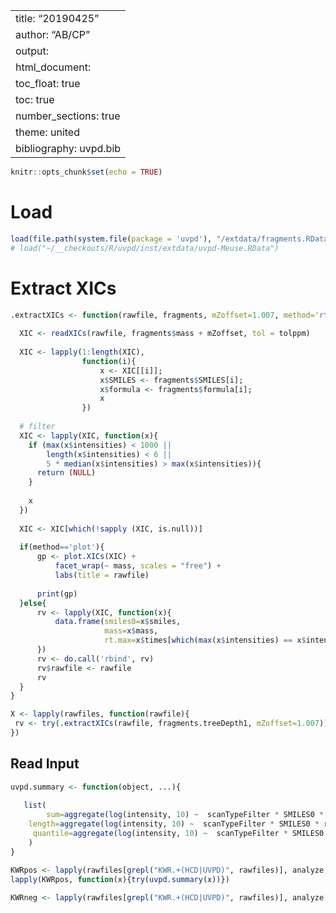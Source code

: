 

---
title: "20190425"
author: "AB/CP"
output:
  html_document:
    toc_float: true
    toc: true
    number_sections: true
    theme: united
bibliography: uvpd.bib
---


```r
knitr::opts_chunk$set(echo = TRUE)
```

# Load

```r
load(file.path(system.file(package = 'uvpd'), "/extdata/fragments.RData"))
# load("~/__checkouts/R/uvpd/inst/extdata/uvpd-Meuse.RData")
```


# Extract XICs

```r
.extractXICs <- function(rawfile, fragments, mZoffset=1.007, method='rt', tolppm=30){
 
  XIC <- readXICs(rawfile, fragments$mass + mZoffset, tol = tolppm)
  
  XIC <- lapply(1:length(XIC),
                function(i){
                    x <- XIC[[i]]; 
                    x$SMILES <- fragments$SMILES[i]; 
                    x$formula <- fragments$formula[i];
                    x
                })
  
  # filter
  XIC <- lapply(XIC, function(x){
    if (max(x$intensities) < 1000 || 
        length(x$intensities) < 6 || 
        5 * median(x$intensities) > max(x$intensities)){
      return (NULL)
    }
    
    x
  })
  
  XIC <- XIC[which(!sapply (XIC, is.null))]
  
  if(method=='plot'){
      gp <- plot.XICs(XIC) + 
          facet_wrap(~ mass, scales = "free") + 
          labs(title = rawfile)
      
      print(gp)
  }else{
      rv <- lapply(XIC, function(x){
          data.frame(smiles0=x$smiles,
                     mass=x$mass,
                     rt.max=x$times[which(max(x$intensities) == x$intensities)[1]])
      })
      rv <- do.call('rbind', rv)
      rv$rawfile <- rawfile
      rv
  }
}

```

```r
X <- lapply(rawfiles, function(rawfile){
 rv <- try(.extractXICs(rawfile, fragments.treeDepth1, mZoffset=1.007))
})
```



## Read Input



```r

uvpd.summary <- function(object, ...){
    
   list(
        sum=aggregate(log(intensity, 10) ~  scanTypeFilter * SMILES0 * rawfile , data=object, FUN=sum),
    length=aggregate(log(intensity, 10) ~  scanTypeFilter * SMILES0 * rawfile , data=object, FUN=length),
     quantile=aggregate(log(intensity, 10) ~  scanTypeFilter * SMILES0 * rawfile , data=object, FUN=quantile)
    )
}
```


```r
KWRpos <- lapply(rawfiles[grepl("KWR.+(HCD|UVPD)", rawfiles)], analyze, smiles=ThermoUVPD_feb2019$SMILES)
lapply(KWRpos, function(x){try(uvpd.summary(x))})
    
KWRneg <- lapply(rawfiles[grepl("KWR.+(HCD|UVPD)", rawfiles)], analyze, smiles=ThermoUVPD_feb2019$SMILES, mZoffset=-1.007)
```